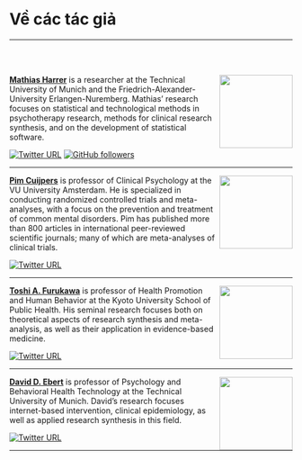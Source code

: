 # Về các tác giả {-}

---

<br></br>

<img src="images/harrer.png" width="130" align="right" alt="" class="cover" /> [**Mathias Harrer**](https://www.protectlab.org/en/author/mathias-harrer-msc/) is a researcher at the Technical University of Munich and the Friedrich-Alexander-University Erlangen-Nuremberg. Mathias' research focuses on statistical and technological methods in psychotherapy research, methods for clinical research synthesis, and on the development of statistical software.

[![Twitter URL](https://img.shields.io/badge/@MathiasHarrer-1DA1F2?style=for-the-badge&logo=twitter&logoColor=white)](https://twitter.com/MathiasHarrer)
[![GitHub followers](https://img.shields.io/badge/MathiasHarrer-100000?style=for-the-badge&logo=github&logoColor=white)](https://github.com/MathiasHarrer)

---

<img src="images/cuijpers.jpg" width="130" align="right" alt="" class="cover" /> [**Pim Cuijpers**](https://www.pimcuijpers.com/blog/) is professor of Clinical Psychology at the VU University Amsterdam. He is specialized in conducting randomized controlled trials and meta-analyses, with a focus on the prevention and treatment of common mental disorders. Pim has published more than 800 articles in international peer-reviewed scientific journals; many of which are meta-analyses of clinical trials. 

[![Twitter URL](https://img.shields.io/badge/@pimcuijpers-1DA1F2?style=for-the-badge&logo=twitter&logoColor=white)](https://twitter.com/pimcuijpers)

---

<img src="images/furukawa.jpg" width="130" align="right" alt="" class="cover" /> [**Toshi A. Furukawa**](http://ebmh.med.kyoto-u.ac.jp/professor.html) is professor of Health Promotion and Human Behavior at the Kyoto University School of Public Health. His seminal research focuses both on theoretical aspects of research synthesis and meta-analysis, as well as their application in evidence-based medicine.

[![Twitter URL](https://img.shields.io/badge/@Toshi_FRKW-1DA1F2?style=for-the-badge&logo=twitter&logoColor=white)](https://twitter.com/Toshi_FRKW)

---

<img src="images/ebert.jpg" width="130" align="right" alt="" class="cover" /> [**David D. Ebert**](https://www.protectlab.org/en/author/prof.-dr.-david-daniel-ebert/) is professor of Psychology and Behavioral Health Technology at the Technical University of Munich. David's research focuses internet-based intervention, clinical epidemiology, as well as applied research synthesis in this field.

[![Twitter URL](https://img.shields.io/badge/@DDEbert-1DA1F2?style=for-the-badge&logo=twitter&logoColor=white)](https://twitter.com/DDEbert)

---

<br></br>
